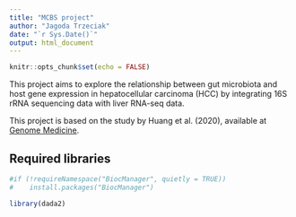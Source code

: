 ```yaml
---
title: "MCBS project"
author: "Jagoda Trzeciak"
date: "`r Sys.Date()`"
output: html_document
---
```


```r
knitr::opts_chunk$set(echo = FALSE)
```

This project aims to explore the relationship between gut microbiota and host gene expression in hepatocellular carcinoma (HCC) by integrating 16S rRNA sequencing data with liver RNA-seq data.

This project is based on the study by Huang et al. (2020), available at [Genome Medicine](https://genomemedicine.biomedcentral.com/articles/10.1186/s13073-020-00796-5).

## Required libraries
```r
#if (!requireNamespace("BiocManager", quietly = TRUE))
#    install.packages("BiocManager")

library(dada2)
```

